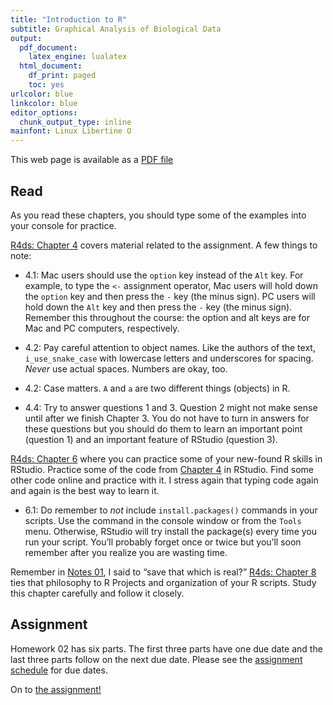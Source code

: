 ```yaml
---
title: "Introduction to R"
subtitle: Graphical Analysis of Biological Data
output:
  pdf_document:
    latex_engine: lualatex
  html_document:
    df_print: paged
    toc: yes
urlcolor: blue
linkcolor: blue
editor_options:
  chunk_output_type: inline
mainfont: Linux Libertine O
---
```


This web page is available as a [PDF file](./notes02.pdf)

## Read

As you read these chapters, you should type some of the examples into your console for practice.

[R4ds: Chapter 4](https://r4ds.had.co.nz/workflow-basics.html) covers material related to the assignment. A few things to note:

* 4.1: Mac users should use the `option` key instead of the `Alt` key. For example, to type the `<-` assignment operator, Mac users will hold down the `option` key and then press the `-` key (the minus sign). PC users will hold down the `Alt` key and then press the `-` key (the minus sign). Remember this throughout the course: the option and alt keys are for Mac and PC computers, respectively. 

* 4.2: Pay careful attention to object names. Like the authors of the text, `i_use_snake_case` with lowercase letters and underscores for spacing. *Never* use actual spaces. Numbers are okay, too. 

* 4.2: Case matters. `A` and `a` are two different things (objects) in R.

* 4.4: Try to answer questions 1 and 3. Question 2 might not make sense until after we finish Chapter 3. You do not have to turn in answers for these questions but you should do them to learn an important point (question 1) and an important feature of RStudio (question 3).

[R4ds: Chapter 6](https://r4ds.had.co.nz/workflow-scripts.html) where you can practice some of your new-found R skills in RStudio. Practice some of the code from [Chapter 4](https://r4ds.had.co.nz/workflow-basics.html) in RStudio. Find some other code online and practice with it. I stress again that typing code again and again is the best way to learn it.

* 6.1: Do remember to *not* include `install.packages()` commands in your scripts. Use the command in the console window or from the `Tools` menu. Otherwise, RStudio will try install the package(s) every time you run your script.  You'll probably forget once or twice but you'll soon remember after you realize you are wasting time.

Remember in [Notes 01](./notes01.html), I said to "save that which is real?" [R4ds: Chapter 8](https://r4ds.had.co.nz/workflow-projects.html) ties that philosophy to R Projects and organization of your R scripts. Study this chapter carefully and follow it closely.

## Assignment

Homework 02 has six parts. The first three parts have one due date and the last three parts follow on the next due date. Please see the [assignment schedule](../assignments/) for due dates.  

On to [the assignment!](../assignments/hw02/hw02.html)
